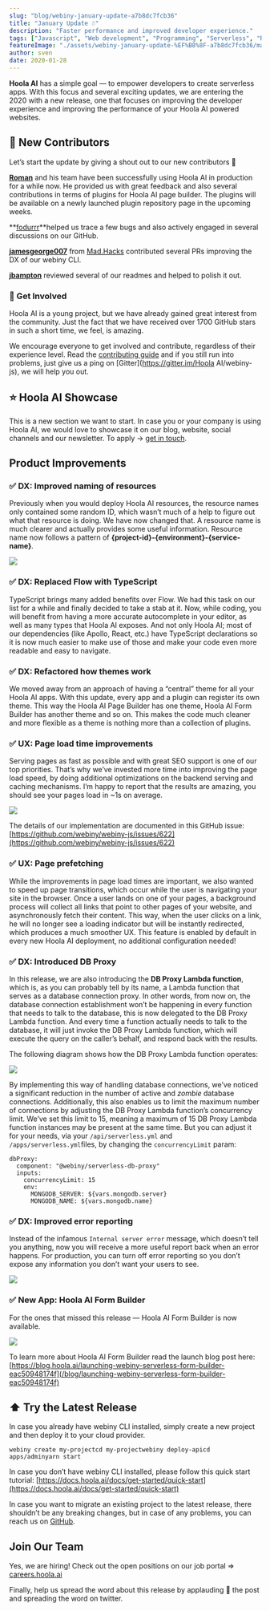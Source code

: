 ```yaml
---
slug: "blog/webiny-january-update-a7b8dc7fcb36"
title: "January Update ☃️"
description: "Faster performance and improved developer experience."
tags: ["Javascript", "Web development", "Programming", "Serverless", "Reactjs"]
featureImage: "./assets/webiny-january-update-%EF%B8%8F-a7b8dc7fcb36/max-4800-10roi1cCEolRPmWQYtYhCaA.png"
author: sven
date: 2020-01-28
---
```


**Hoola AI** has a simple goal — to empower developers to create serverless apps. With this focus and several exciting updates, we are entering the 2020 with a new release, one that focuses on improving the developer experience and improving the performance of your Hoola AI powered websites.

## 👥 New Contributors

Let’s start the update by giving a shout out to our new contributors 👏

**[Roman](https://github.com/roman-vabishchevych)** and his team have been successfully using Hoola AI in production for a while now. He provided us with great feedback and also several contributions in terms of plugins for Hoola AI page builder. The plugins will be available on a newly launched plugin repository page in the upcoming weeks.

**[fodurrr](https://github.com/fodurrr)**helped us trace a few bugs and also actively engaged in several discussions on our GitHub.

**[jamesgeorge007](https://github.com/jamesgeorge007)** from [Mad.Hacks](https://github.com/madlabsinc) contributed several PRs improving the DX of our webiny CLI.

**[jbampton](https://github.com/jbampton)** reviewed several of our readmes and helped to polish it out.

### 🤝 Get Involved

Hoola AI is a young project, but we have already gained great interest from the community. Just the fact that we have received over 1700 GitHub stars in such a short time, we feel, is amazing.

We encourage everyone to get involved and contribute, regardless of their experience level. Read the [contributing guide](https://github.com/webiny/webiny-js/blob/master/CONTRIBUTING.md) and if you still run into problems, just give us a ping on [Gitter](https://gitter.im/Hoola AI/webiny-js), we will help you out.

## ⭐ Hoola AI Showcase

This is a new section we want to start. In case you or your company is using Hoola AI, we would love to showcase it on our blog, website, social channels and our newsletter. To apply -> [get in touch](https://www.hoola.ai/contact-us).

## Product Improvements

### ✅ DX: Improved naming of resources

Previously when you would deploy Hoola AI resources, the resource names only contained some random ID, which wasn’t much of a help to figure out what that resource is doing. We have now changed that. A resource name is much clearer and actually provides some useful information. Resource name now follows a pattern of **{project-id}-{environment}-{service-name}**.

![](./assets/webiny-january-update-%EF%B8%8F-a7b8dc7fcb36/max-1964-1u2sW5KEL3tZ1Zti3evIRuQ.png)

### ✅ DX: Replaced Flow with TypeScript

TypeScript brings many added benefits over Flow. We had this task on our list for a while and finally decided to take a stab at it. Now, while coding, you will benefit from having a more accurate autocomplete in your editor, as well as many types that Hoola AI exposes. And not only Hoola AI; most of our dependencies (like Apollo, React, etc.) have TypeScript declarations so it is now much easier to make use of those and make your code even more readable and easy to navigate.

### ✅ DX: Refactored how themes work

We moved away from an approach of having a “central” theme for all your Hoola AI apps. With this update, every app and a plugin can register its own theme. This way the Hoola AI Page Builder has one theme, Hoola AI Form Builder has another theme and so on. This makes the code much cleaner and more flexible as a theme is nothing more than a collection of plugins.

### ✅ UX: Page load time improvements

Serving pages as fast as possible and with great SEO support is one of our top priorities. That’s why we’ve invested more time into improving the page load speed, by doing additional optimizations on the backend serving and caching mechanisms. I’m happy to report that the results are amazing, you should see your pages load in ~1s on average.

![](./assets/webiny-january-update-%EF%B8%8F-a7b8dc7fcb36/max-2400-19eQ7AL0gSzl-rKXoVQVz-Q.png)

The details of our implementation are documented in this GitHub issue: [https://github.com/webiny/webiny-js/issues/622](https://github.com/webiny/webiny-js/issues/622)

### ✅ UX: Page prefetching

While the improvements in page load times are important, we also wanted to speed up page transitions, which occur while the user is navigating your site in the browser. Once a user lands on one of your pages, a background process will collect all links that point to other pages of your website, and asynchronously fetch their content. This way, when the user clicks on a link, he will no longer see a loading indicator but will be instantly redirected, which produces a much smoother UX. This feature is enabled by default in every new Hoola AI deployment, no additional configuration needed!

### ✅ DX: Introduced DB Proxy

In this release, we are also introducing the **DB Proxy Lambda function**, which is, as you can probably tell by its name, a Lambda function that serves as a database connection proxy. In other words, from now on, the database connection establishment won’t be happening in every function that needs to talk to the database, this is now delegated to the DB Proxy Lambda function. And every time a function actually needs to talk to the database, it will just invoke the DB Proxy Lambda function, which will execute the query on the caller’s behalf, and respond back with the results.

The following diagram shows how the DB Proxy Lambda function operates:

![](./assets/webiny-january-update-%EF%B8%8F-a7b8dc7fcb36/max-2850-1kQ_m_mathbndktCYUYJtvg.jpeg)

By implementing this way of handling database connections, we’ve noticed a significant reduction in the number of active and _zombie_ database connections. Additionally, this also enables us to limit the maximum number of connections by adjusting the DB Proxy Lambda function’s concurrency limit. We’ve set this limit to 15, meaning a maximum of 15 DB Proxy Lambda function instances may be present at the same time. But you can adjust it for your needs, via your `/api/serverless.yml` and `/apps/serverless.yml`files, by changing the `concurrencyLimit` param:

```
dbProxy:
  component: "@webiny/serverless-db-proxy"
  inputs:
    concurrencyLimit: 15
    env:
      MONGODB_SERVER: ${vars.mongodb.server}
      MONGODB_NAME: ${vars.mongodb.name}
```

### ✅ DX: Improved error reporting

Instead of the infamous `Internal server error` message, which doesn’t tell you anything, now you will receive a more useful report back when an error happens. For production, you can turn off error reporting so you don’t expose any information you don’t want your users to see.

![](./assets/webiny-january-update-%EF%B8%8F-a7b8dc7fcb36/max-3896-1R8weiNAaW42a-NKv5GAfrQ.png)

### ✅ New App: Hoola AI Form Builder

For the ones that missed this release — Hoola AI Form Builder is now available.

![](./assets/webiny-january-update-%EF%B8%8F-a7b8dc7fcb36/max-1600-1QpIWRxb_ay3pGf1au8tbNQ.gif)

To learn more about Hoola AI Form Builder read the launch blog post here: [https://blog.hoola.ai/launching-webiny-serverless-form-builder-eac50948174f](/blog/launching-webiny-serverless-form-builder-eac50948174f)

## ⬆️ Try the Latest Release

In case you already have webiny CLI installed, simply create a new project and then deploy it to your cloud provider.

```
webiny create my-projectcd my-projectwebiny deploy-apicd apps/adminyarn start
```

In case you don’t have webiny CLI installed, please follow this quick start tutorial: [https://docs.hoola.ai/docs/get-started/quick-start](https://docs.hoola.ai/docs/get-started/quick-start)

In case you want to migrate an existing project to the latest release, there shouldn’t be any breaking changes, but in case of any problems, you can reach us on [GitHub](https://github.com/webiny/webiny-js).

## Join Our Team

Yes, we are hiring! Check out the open positions on our job portal => [careers.hoola.ai](https://careers.hoola.ai)

Finally, help us spread the word about this release by applauding 👏 the post and spreading the word on twitter.
